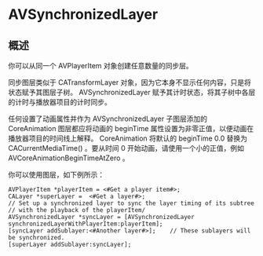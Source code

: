 # AVSynchronizedLayer

<ToBePolishedAfterTranslation />

<OriginalSource
  title="AVSynchronizedLayer"
  url="https://developer.apple.com/documentation/avfoundation/avsynchronizedlayer"
  summary="一个核心动画层，它从播放器项目中获取其计时，以便你可以将层动画与媒体播放同步"
/>

## 概述

你可以从同一个 AVPlayerItem 对象创建任意数量的同步层。

同步图层类似于 CATransformLayer 对象，因为它本身不显示任何内容，只是将状态赋予其图层子树。 AVSynchronizedLayer 赋予其计时状态，将其子树中各层的计时与播放器项目的计时同步。

任何设置了动画属性并作为 AVSynchronizedLayer 子图层添加的 CoreAnimation 图层都应将动画的 beginTime 属性设置为非零正值，以便动画在播放器项目的时间线上解释。 CoreAnimation 将默认的 beginTime 0.0 替换为 CACurrentMediaTime() 。要从时间 0 开始动画，请使用一个小的正值，例如 AVCoreAnimationBeginTimeAtZero 。

你可以使用图层，如下例所示：

```
AVPlayerItem *playerItem = <#Get a player item#>;
CALayer *superLayer =  <#Get a layer#>;
// Set up a synchronized layer to sync the layer timing of its subtree
// with the playback of the playerItem/
AVSynchronizedLayer *syncLayer = [AVSynchronizedLayer synchronizedLayerWithPlayerItem:playerItem];
[syncLayer addSublayer:<#Another layer#>];    // These sublayers will be synchronized.
[superLayer addSublayer:syncLayer];
```
